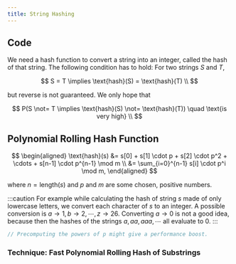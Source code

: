 ```yaml
---
title: String Hashing
---
```


## Code




We need a hash function to convert a string into an integer, called the hash of that string. The following condition has to hold: For two strings $S$ and $T$,

$$
S = T \implies \text{hash}(S) = \text{hash}(T) \\
$$

but reverse is not guaranteed. We only hope that

$$
P(S \not= T \implies \text{hash}(S) \not= \text{hash}(T)) \quad \text{is very high} \\
$$

## Polynomial Rolling Hash Function



$$
\begin{aligned}
\text{hash}(s) &= s[0] + s[1] \cdot p + s[2] \cdot p^2 + \cdots + s[n-1] \cdot p^{n-1} \mod m \\
&= \sum_{i=0}^{n-1} s[i] \cdot p^i \mod m,
\end{aligned}
$$

where $n = \text{length}(s)$ and $p$ and $m$ are some chosen, positive numbers.

:::caution
For example while calculating the hash of string $s$ made of only lowercase letters, we convert each character of $s$ to an integer. A possible conversion is $a \rightarrow 1, b \rightarrow 2, \cdots, z \rightarrow 26$. Converting $a \rightarrow 0$ is not a good idea, because then the hashes of the strings $a, aa, aaa, \cdots$ all evaluate to 0.
:::

```cpp
// Precomputing the powers of p might give a performance boost.
```

### Technique: Fast Polynomial Rolling Hash of Substrings 

